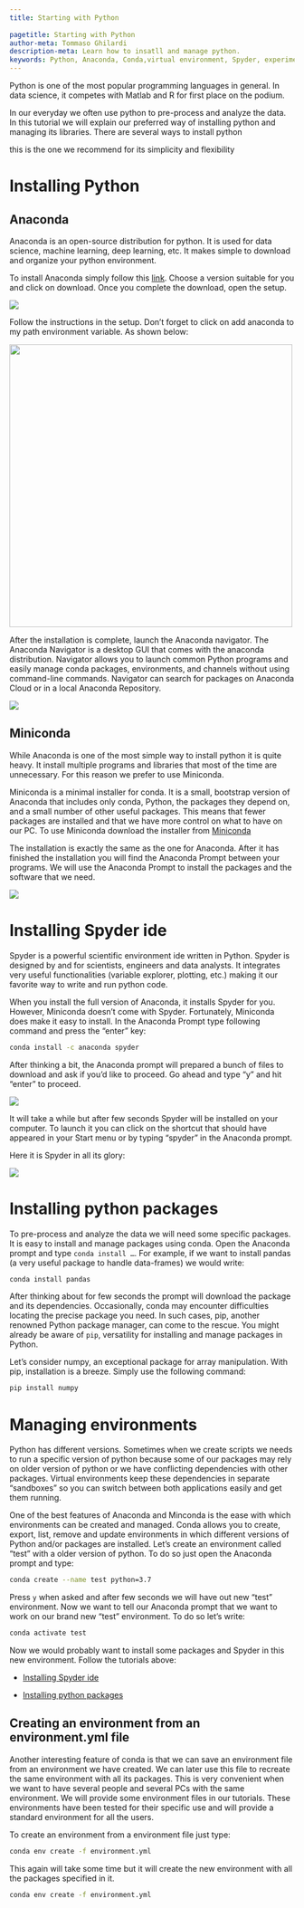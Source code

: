 ```yaml
---
title: Starting with Python
 
pagetitle: Starting with Python
author-meta: Tommaso Ghilardi
description-meta: Learn how to insatll and manage python.
keywords: Python, Anaconda, Conda,virtual environment, Spyder, experimental psychology, tutorial, installation, DevStart, developmental science
---
```


Python is one of the most popular programming languages in general. In data science, it competes with Matlab and R for first place on the podium.

In our everyday we often use python to pre-process and analyze the data. In this tutorial we will explain our preferred way of installing python and managing its libraries. There are several ways to install python

this is the one we recommend for its simplicity and flexibility

# Installing Python

## Anaconda

Anaconda is an open-source distribution for python. It is used for data science, machine learning, deep learning, etc. It makes simple to download and organize your python environment.

To install Anaconda simply follow this [link](https://www.anaconda.com/products/distribution). Choose a version suitable for you and click on download. Once you complete the download, open the setup.

![](/images/GettingStartedWithPython/setup1.png){fig-align="center"}

Follow the instructions in the setup. Don't forget to click on add anaconda to my path environment variable. As shown below:

![](/images/GettingStartedWithPython/setup2.png){fig-align="center" width="500"}

After the installation is complete, launch the Anaconda navigator. The Anaconda Navigator is a desktop GUI that comes with the anaconda distribution. Navigator allows you to launch common Python programs and easily manage conda packages, environments, and channels without using command-line commands. Navigator can search for packages on Anaconda Cloud or in a local Anaconda Repository.

![](/images/GettingStartedWithPython/setup3.png){fig-align="center"}

## Miniconda

While Anaconda is one of the most simple way to install python it is quite heavy. It install multiple programs and libraries that most of the time are unnecessary. For this reason we prefer to use Miniconda.

Miniconda is a minimal installer for conda. It is a small, bootstrap version of Anaconda that includes only conda, Python, the packages they depend on, and a small number of other useful packages. This means that fewer packages are installed and that we have more control on what to have on our PC. To use Miniconda download the installer from [Miniconda](https://docs.conda.io/en/latest/miniconda.html)

The installation is exactly the same as the one for Anaconda. After it has finished the installation you will find the Anaconda Prompt between your programs. We will use the Anaconda Prompt to install the packages and the software that we need.

![](/images/GettingStartedWithPython/prompt.png){fig-align="center"}

# Installing Spyder ide {#sec-installspyder}

Spyder is a powerful scientific environment ide written in Python. Spyder is designed by and for scientists, engineers and data analysts. It integrates very useful functionalities (variable explorer, plotting, etc.) making it our favorite way to write and run python code.

When you install the full version of Anaconda, it installs Spyder for you. However, Miniconda doesn't come with Spyder. Fortunately, Miniconda does make it easy to install. In the Anaconda Prompt type following command and press the "enter" key:

``` bash
conda install -c anaconda spyder
```

After thinking a bit, the Anaconda prompt will prepared a bunch of files to download and ask if you'd like to proceed. Go ahead and type "y" and hit "enter" to proceed.

![](/images/GettingStartedWithPython/prompt_spyder.png){fig-align="center"}

It will take a while but after few seconds Spyder will be installed on your computer. To launch it you can click on the shortcut that should have appeared in your Start menu or by typing "spyder" in the Anaconda prompt.

Here it is Spyder in all its glory:

![](/images/GettingStartedWithPython/spyder.png){fig-align="center"}

# Installing python packages

To pre-process and analyze the data we will need some specific packages. It is easy to install and manage packages using conda. Open the Anaconda prompt and type `conda install …`. For example, if we want to install pandas (a very useful package to handle data-frames) we would write:

``` bash
conda install pandas
```

After thinking about for few seconds the prompt will download the package and its dependencies. Occasionally, conda may encounter difficulties locating the precise package you need. In such cases, pip, another renowned Python package manager, can come to the rescue. You might already be aware of `pip`, versatility for installing and manage packages in Python.

Let's consider numpy, an exceptional package for array manipulation. With pip, installation is a breeze. Simply use the following command:

``` bash
pip install numpy
```

# Managing environments

Python has different versions. Sometimes when we create scripts we needs to run a specific version of python because some of our packages may rely on older version of python or we have conflicting dependencies with other packages. Virtual environments keep these dependencies in separate "sandboxes" so you can switch between both applications easily and get them running.

One of the best features of Anaconda and Minconda is the ease with which environments can be created and managed. Conda allows you to create, export, list, remove and update environments in which different versions of Python and/or packages are installed. Let's create an environment called "test" with a older version of python. To do so just open the Anaconda prompt and type:

``` bash
conda create --name test python=3.7
```

Press `y` when asked and after few seconds we will have out new "test" environment. Now we want to tell our Anaconda prompt that we want to work on our brand new "test" environment. To do so let's write:

``` bash
conda activate test
```

Now we would probably want to install some packages and Spyder in this new environment. Follow the tutorials above:

-   [Installing Spyder ide](#sec-installspyder)

-   [Installing python packages]

## Creating an environment from an environment.yml file

Another interesting feature of conda is that we can save an environment file from an environment we have created. We can later use this file to recreate the same environment with all its packages. This is very convenient when we want to have several people and several PCs with the same environment. We will provide some environment files in our tutorials. These environments have been tested for their specific use and will provide a standard environment for all the users.

To create an environment from a environment file just type:

``` bash
conda env create -f environment.yml
```

This again will take some time but it will create the new environment with all the packages specified in it.

``` bash
conda env create -f environment.yml
```
